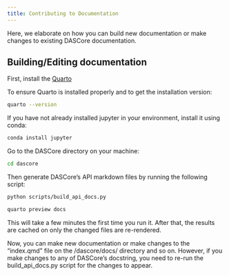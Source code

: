 ```yaml
---
title: Contributing to Documentation
---
```


Here, we elaborate on how you can build new documentation or make changes to existing DASCore documentation.

## Building/Editing documentation

First, install the [Quarto](https://quarto.org/docs/get-started/)

To ensure Quarto is installed properly and to get the installation version:

```bash
quarto --version
```

If you have not already installed jupyter in your environment, install it using conda:

```bash
conda install jupyter
```

Go to the DASCore directory on your machine:

```bash
cd dascore
```

Then generate DASCore's API markdown files by running the following script:

```bash
python scripts/build_api_docs.py
```

```bash
quarto preview docs
```

:::{.note}
This will take a few minutes the first time you run it. After that, the results are cached on only the changed files are re-rendered.
:::

Now, you can make new documentation or make changes to the "index.qmd" file on the /dascore/docs/ directory and so on.
However, if you make changes to any of DASCore's docstring, you need to re-run the build_api_docs.py script for the changes to appear.
